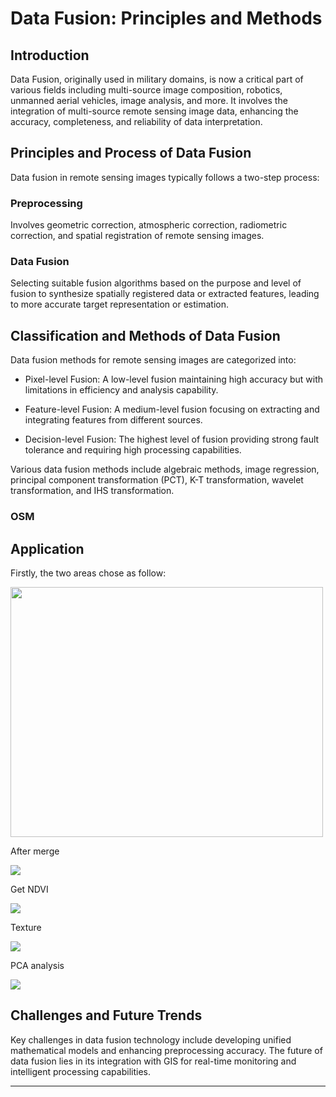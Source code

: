 # Data Fusion: Principles and Methods

## Introduction

Data Fusion, originally used in military domains, is now a critical part of various fields including multi-source image composition, robotics, unmanned aerial vehicles, image analysis, and more. It involves the integration of multi-source remote sensing image data, enhancing the accuracy, completeness, and reliability of data interpretation.

## Principles and Process of Data Fusion

Data fusion in remote sensing images typically follows a two-step process:

### Preprocessing

Involves geometric correction, atmospheric correction, radiometric correction, and spatial registration of remote sensing images.

### Data Fusion

Selecting suitable fusion algorithms based on the purpose and level of fusion to synthesize spatially registered data or extracted features, leading to more accurate target representation or estimation.

## Classification and Methods of Data Fusion

Data fusion methods for remote sensing images are categorized into:

-   Pixel-level Fusion: A low-level fusion maintaining high accuracy but with limitations in efficiency and analysis capability.

-   Feature-level Fusion: A medium-level fusion focusing on extracting and integrating features from different sources.

-   Decision-level Fusion: The highest level of fusion providing strong fault tolerance and requiring high processing capabilities.

Various data fusion methods include algebraic methods, image regression, principal component transformation (PCT), K-T transformation, wavelet transformation, and IHS transformation.

### OSM

## Application

Firstly, the two areas chose as follow:

![](asset/screenshot/week003/selected_texture_org.png){width="500" height="400"}

After merge

![](asset/image/week03/merged_plot.png)

Get NDVI

![](asset/image/week03/merged_NDVI.png)

Texture

![](asset/image/week03/clip_texture.png)

PCA analysis

![](asset/image/week03/clip_PCA.png)

## Challenges and Future Trends

Key challenges in data fusion technology include developing unified mathematical models and enhancing preprocessing accuracy. The future of data fusion lies in its integration with GIS for real-time monitoring and intelligent processing capabilities.

------------------------------------------------------------------------
